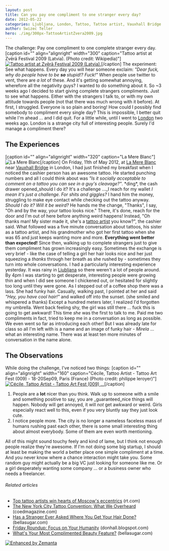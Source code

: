 ```yaml
---
layout: post
title: Can you pay one compliment to one stranger every day?
date: 2012-05-22
categories: Ljubljana, London, Tattoo, Tattoo artist, Vauxhall Bridge
author: Swizec Teller
hero: ./img/300px-TattooArtistZvera2009.jpg
---
```


The challenge: Pay one compliment to one complete stranger every day. \[caption id="" align="alignright" width="300" caption="Tattoo artist at Zvērā Festival 2009 (Latvia). (Photo credit: Wikipedia)"][![Tattoo artist at Zvērā Festival 2009 (Latvia).](./img/300px-TattooArtistZvera2009.jpg "Tattoo artist at Zvērā Festival 2009 (Latvia).")](http://commons.wikipedia.org/wiki/File:TattooArtistZvera2009.jpg)\[/caption] The experiment: See what happens. Every day you will hear someone exclaim: _"Dear fuck, why do people have to be **so** stupid!? Fuck!"_ When people use twitter to vent, there are _a lot_ of these. And it's getting somewhat annoying, wherefore all the negativity guys? I wanted to do something about it. So ~3 weeks ago I decided to start giving complete strangers compliments. Just to see what happens. Either with the strangers I talk to, or with my own attitude towards people (not that there was much wrong with it before). At first, I struggled. Everyone is so plain and boring! How could I possibly find somebody to compliment every single day? This is impossible, I better quit while I'm ahead ... and I did quit. For a little while, until I went to [London](<http://maps.google.com/maps?ll=51.5072222222,-0.1275&spn=0.1,0.1&q=51.5072222222,-0.1275 (London)&t=h> "London") two weeks ago. London is a strange city full of interesting people. Surely I'd manage a compliment there?

## The Experiences

\[caption id="" align="alignright" width="320" caption="La Mere Blanc"]![La Mere Blanc](./img/21057650.jpg "La Mere Blanc")\[/caption] On Friday, 11th of May 2012, at [La Mere Blanc](http://www.yelp.co.uk/biz/la-mere-blanc-london) near [Vauxhall Bridge](<http://maps.google.com/maps?ll=51.4875,-0.126944444444&spn=0.01,0.01&q=51.4875,-0.126944444444 (Vauxhall%20Bridge)&t=h> "Vauxhall Bridge") in London, I had just finished my breakfast when I noticed the cashier person has an awesome tattoo. He started punching numbers and all I could think about was _"Is it socially acceptable to comment on a tattoo you can see in a guy's cleavage?"_. \*ding\*, the cash drawer opened_should I do it? It's a challenge ..._I reach for my wallet _I mean it's just a challenge. For shits and giggles?_ I hand him the money, struggling to make eye contact while checking out the tattoo anyway. _Should I do it? Will it be weird?_ He hands me the change, "Thanks", I say, "Oh and by the way, your tattoo looks nice." There, it's done, reach for the door and I'm out of here before anything weird happens! Instead, "Oh thanks man! My sister made it, she's a [tattoo artist](http://en.wikipedia.org/wiki/Tattoo_artist "Tattoo artist") you know?", the cashier said. What followed was a five minute conversation about tattoos, his sister as a tattoo artist, and his grandmother who got her first tattoo when she was 65 and just keeps wanting more and more. **Everything went better than expected!** Since then, walking up to complete strangers just to give them compliment has grown increasingly easy. Sometimes the exchange is very brief - like the case of telling a girl her hair looks nice and her just squeezing a _thanks_ through her breath as she rushed by - sometimes they turn into whole conversations. I had a particularly interesting experience yesterday. It was rainy in [Ljubljana](<http://maps.google.com/maps?ll=46.0555555556,14.5083333333&spn=0.1,0.1&q=46.0555555556,14.5083333333 (Ljubljana)&t=h> "Ljubljana") so there weren't a lot of people around. By 4pm I was starting to get desperate, interesting people were growing thin and when I did see someone I chickened out, or hesitated for slightly too long until they were gone. As I stepped out of a coffee shop there was a lass. She had funky hair. Casually, walking past, I pointed at her and said _"Hey, you have cool hair!"_ and walked off into the sunset. (she smiled and whispered a thanks) Except a hundred meters later, I realized I'd forgotten my umbrella. Went back feeling shy, the girl was still there ... fuck this is going to get awkward! This time _she_ was the first to talk to me. Paid me two compliments in fact, tried to keep me in a conversation as long as possible. We even went so far as introducing each other! But I was already late for class so all I'm left with is a name and an image of funky hair - _Mirela_ ... what an interesting name. There was at least ten more minutes of conversation in the name alone.

## The Observations

While doing the challenge, I've noticed two things: \[caption id="" align="alignright" width="160" caption="Cécile, Tattoo Artist - Tattoo Art Fest (009) - 18-20Sep09, Paris (France) (Photo credit: philippe leroyer)"][![Cécile, Tattoo Artist - Tattoo Art Fest (009) ...](./img/3933165538_aaa43dd107_m.jpg "Cécile, Tattoo Artist - Tattoo Art Fest (009) ...")](http://www.flickr.com/photos/52499764@N00/3933165538)\[/caption]

1.  People are a **lot** nicer than you think. Walk up to someone with a smile and something positive to say, you are _guaranteed_nice things will happen. Nobody will get annoyed, it will _not_ get awkward or weird. Girls especially react well to this, even if you very bluntly say they just look cute.
2.  I notice people more. The city is no longer a nameless faceless mass of humans rushing past each other, there is some small interesting thing about almost everybody. Some of them are even worth mentioning.

All of this might sound touchy feely and kind of lame, but I think not enough people realize they're awesome. If I'm not doing some big startup, I should at least be making the world a better place one simple compliment at a time. And you never know where a chance interaction might take you. Some random guy might actually be a big VC just looking for someone like me. Or a girl desperately wanting some company ... or a business owner who needs a freelancer.

###### Related articles

-   [Top tattoo artists win hearts of Moscow's eccentrics](http://www.rt.com/news/prime-time/tattoo-convention-moscow-artists-796/) (rt.com)
-   [The New York City Tattoo Convention: What We Overheard](http://coedmagazine.com/2012/05/21/the-new-york-city-tattoo-convention-what-we-overheard/) (coedmagazine.com)
-   [Has a Stranger Ever Asked Where You Get Your Hair Done?](http://www.bellasugar.com/Has-Stranger-Ever-Asked-Where-You-Get-Your-Hair-Done-3249967) (bellasugar.com)
-   [Friday Roundup: Focus on Your Humanity](http://donhall.blogspot.com/2012/05/friday-roundup-focus-on-your-humanity.html) (donhall.blogspot.com)
-   [What's Your Most Complimented Beauty Feature?](http://www.bellasugar.com/Whats-Your-Most-Complimented-Beauty-Feature-15866788) (bellasugar.com)

[![Enhanced by Zemanta](http://img.zemanta.com/zemified_e.png?x-id=51ba84f5-3a5a-4786-a6b7-2fa39e4883ee)](http://www.zemanta.com/?px "Enhanced by Zemanta")
